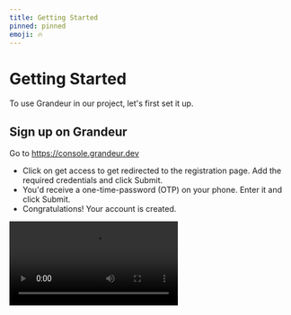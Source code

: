 ```yaml
---
title: Getting Started
pinned: pinned
emoji: 🔥
---
```


# Getting Started

To use Grandeur in our project, let's first set it up.

## Sign up on Grandeur

Go to https://console.grandeur.dev

- Click on get access to get redirected to the registration page. Add the required credentials and click Submit.
- You'd receive a one-time-password (OTP) on your phone. Enter it and click Submit.
- Congratulations! Your account is created.

<Video src="/images/guides/signing-up.webm" />

## Create a Project

A [project](/guides/project/managing-a-project) is the first thing you need to create to start working with Grandeur. A project is like a namespace, a completely isolated network of users and devices, along with a separate datastore. This is essentially the playground for the developer.

- Click on New Project button.
- Fill in the name and description of the project and click Create Project button. Your project will be created.

<Video src="/images/guides/creating-project.webm" />

## Register your Device

When you register a [device](/guides/devices/data), you make it available in your project's network. It is meant to securely connect devices to cloud.

- Click on the Devices tab from the left sidebar.
- To register your device, you first need to register its data [model](/guides/devices/model). Model is a way to manage and categorize devices. You can create multiple models and each model can then be associated with multiple devices.
- To register a model, under the Models header, click the Add button. Fill in the name and schema of the model. and click the Add button.
- The model is added.

<Video src="/images/guides/model.webm" />

- To add the device, under the Devices header, click the Add button.
- Select the model that you created in the last step and give the device a machine-descriptive product ID.
- This would give you a device ID of the form devicekwl7rb7702ig0pxfhb5fdu9c and a device token. These are imperative fpr use later.
- Your device is registered.

<Video src="/images/guides/device-add.webm" />

## Register a New User

To control the device from the app, you need a user account. The the users here are end users, who will be using the device in production. Click on the Accounts tab from the left menu and then on the Add Account button.

- Fill in the new account details and click Add
- Your user account has been created.

<Video src="/images/guides/user-add.webm" />

## Pair the Device with Account

We pair the device to a user so that only the user or the admin of the project can access the data. This serves as an extra security measure so an account can only see and control the devices paired with it. So go to the Devices tab,

- Click on the Pair button in the Actions column of the device you created in the previous steps. Select your user account and done.
- Your device is now paired with your user account.

<Video src="/images/guides/pair.webm" />

Now that we are done with setting up our environment, lets [move on](/hello-world-with-iot) to building our first hardware device.
